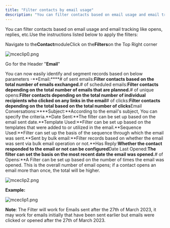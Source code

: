 ```yaml
---
title: "Filter contacts by email usage"
description: "You can filter contacts based on email usage and email tracking like opens, replies, etc.Use the instructions listed below to apply the filters:"
---
```


You can filter contacts based on email usage and email tracking like opens, replies, etc.Use the instructions listed below to apply the filters:

Navigate to the**Contact**moduleClick on the**Filters**on the Top Right corner

![mceclip0.png](./images/mceclip0-2.png)

Go for the Header "**Email**"

You can now easily identify and segment records based on below parameters -**Email:****\# of sent emails:**Filter contacts based on the total number of emails exchanged.**\# of scheduled emails:**Filter contacts depending on the total number of emails that are planned.**\# of unique opens:**Filter contacts depending on the total number of individual recipients who clicked on any links in the email**\# of clicks:**Filter contacts depending on the total based on the total number of clicks**Email Conversations:****Subject:**According to the email's subject, You can specify the criteria.**Date Sent:**The filter can be set up based on the email sent date.**Template Used:**Filter can be set up based on the templates that were added to or utilized in the email.**Sequence Used:**Filter can set up the basis of the sequence through which the email was sent.**Sent by bulk email:**Filter records based on whether the email was sent via bulk email operation or not.**Has Reply:**Whether the contact responded to the email or not can be configured**Date Last Opened:**The filter can set the basis on the most recent date the email was opened.**\# of Opens:**A Filter can be set up based on the number of times the email was opened. This is the overall number of email opens; if a contact opens an email more than once, the total will be higher.

![mceclip2.png](./images/mceclip2.png)

**Example:**

![mceclip1.png](./images/mceclip1-2.png)

**Note**: The Filter will work for Emails sent after the 27th of March 2023, it may work for emails initially that have been sent earlier but emails were clicked or opened after the 27th of March 2023.
